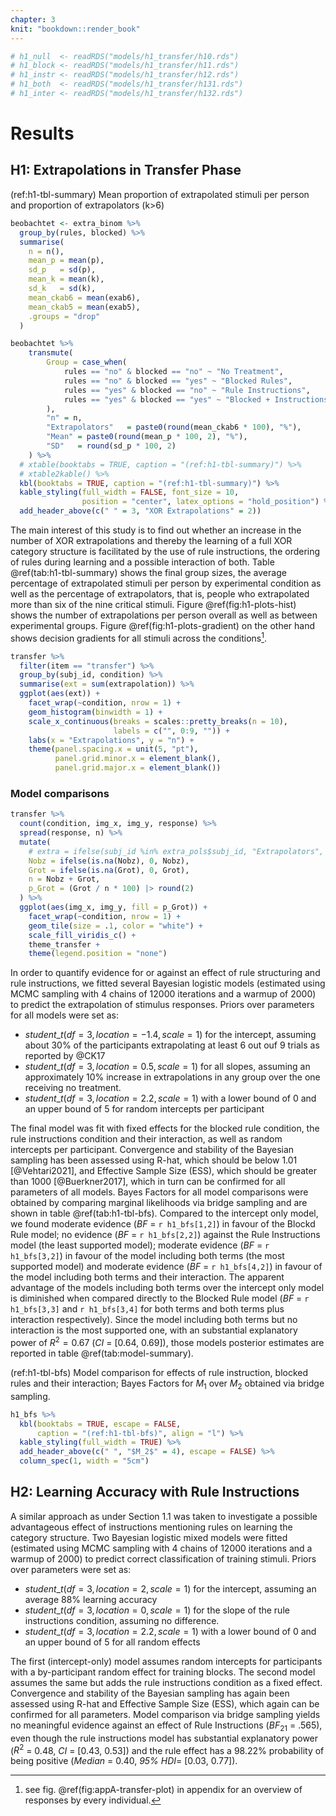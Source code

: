 ```yaml
---
chapter: 3
knit: "bookdown::render_book"
---
```


```r
# h1_null  <- readRDS("models/h1_transfer/h10.rds")
# h1_block <- readRDS("models/h1_transfer/h11.rds")
# h1_instr <- readRDS("models/h1_transfer/h12.rds")
# h1_both  <- readRDS("models/h1_transfer/h131.rds")
# h1_inter <- readRDS("models/h1_transfer/h132.rds")
```

# Results {#ch:results}

## H1: Extrapolations in Transfer Phase

(ref:h1-tbl-summary) Mean proportion of extrapolated stimuli per person and proportion of extrapolators (k>6)

```r
beobachtet <- extra_binom %>% 
  group_by(rules, blocked) %>% 
  summarise(
    n = n(),
    mean_p = mean(p),
    sd_p   = sd(p),
    mean_k = mean(k),
    sd_k   = sd(k),
    mean_ckab6 = mean(exab6),
    mean_ckab5 = mean(exab5),
    .groups = "drop"
  )

beobachtet %>% 
    transmute(
        Group = case_when(
            rules == "no" & blocked == "no" ~ "No Treatment",
            rules == "no" & blocked == "yes" ~ "Blocked Rules",
            rules == "yes" & blocked == "no" ~ "Rule Instructions",
            rules == "yes" & blocked == "yes" ~ "Blocked + Instructions",
        ),
        "n" = n,
        "Extrapolators"   = paste0(round(mean_ckab6 * 100), "%"),
        "Mean" = paste0(round(mean_p * 100, 2), "%"),
        "SD"   = round(sd_p * 100, 2)
    ) %>% 
  # xtable(booktabs = TRUE, caption = "(ref:h1-tbl-summary)") %>%
  # xtable2kable() %>%
  kbl(booktabs = TRUE, caption = "(ref:h1-tbl-summary)") %>%
  kable_styling(full_width = FALSE, font_size = 10, 
                position = "center", latex_options = "hold_position") %>% # "float_right") %>% 
  add_header_above(c(" " = 3, "XOR Extrapolations" = 2))
```

The main interest of this study is to find out whether an increase in the number of XOR extrapolations and thereby the learning of a full XOR category structure is facilitated by the use of rule instructions, the ordering of rules during learning and a possible interaction of both. Table \@ref(tab:h1-tbl-summary) shows the final group sizes, the average percentage of extrapolated stimuli per person by experimental condition as well as the percentage of extrapolators, that is, people who extrapolated more than six of the nine critical stimuli. Figure \@ref(fig:h1-plots-hist) shows the number of extrapolations per person overall as well as between experimental groups. Figure \@ref(fig:h1-plots-gradient) on the other hand shows decision gradients for all stimuli across the conditions^[see fig. \@ref(fig:appA-transfer-plot) in appendix for an overview of responses by every individual.].

```r
transfer %>% 
  filter(item == "transfer") %>% 
  group_by(subj_id, condition) %>% 
  summarise(ext = sum(extrapolation)) %>% 
  ggplot(aes(ext)) +
    facet_wrap(~condition, nrow = 1) +
    geom_histogram(binwidth = 1) +
    scale_x_continuous(breaks = scales::pretty_breaks(n = 10), 
                       labels = c("", 0:9, "")) +
    labs(x = "Extrapolations", y = "n") +
    theme(panel.spacing.x = unit(5, "pt"),
          panel.grid.minor.x = element_blank(),
          panel.grid.major.x = element_blank())
```

### Model comparisons

```r
transfer %>% 
  count(condition, img_x, img_y, response) %>% 
  spread(response, n) %>% 
  mutate(
    # extra = ifelse(subj_id %in% extra_pols$subj_id, "Extrapolators", "Proximators"),
    Nobz = ifelse(is.na(Nobz), 0, Nobz),
    Grot = ifelse(is.na(Grot), 0, Grot),
    n = Nobz + Grot,
    p_Grot = (Grot / n * 100) |> round(2)
  ) %>% 
  ggplot(aes(img_x, img_y, fill = p_Grot)) +
    facet_wrap(~condition, nrow = 1) +
    geom_tile(size = .1, color = "white") +
    scale_fill_viridis_c() +
    theme_transfer +
    theme(legend.position = "none")
```

In order to quantify evidence for or against an effect of rule structuring and rule instructions, we fitted several Bayesian logistic models (estimated using MCMC sampling with 4 chains of 12000 iterations and a warmup of 2000) to predict the extrapolation of stimulus responses. Priors over parameters for all models were set as:

- $student\_t(df = 3, location = -1.4, scale = 1)$ for the intercept, assuming about 30% of the participants extrapolating at least 6 out ouf 9 trials as reported by @CK17
- $student\_t(df = 3, location = 0.5, scale = 1)$ for all slopes, assuming an approximately 10% increase in extrapolations in any group over the one receiving no treatment.
- $student\_t(df = 3, location = 2.2, scale = 1)$ with a lower bound of 0 and an upper bound of 5 for random intercepts per participant

The final model was fit with fixed effects for the blocked rule condition, the rule instructions condition and their interaction, as well as random intercepts per participant. Convergence and stability of the Bayesian sampling has been assessed using R-hat, which should be below 1.01 [@Vehtari2021], and Effective Sample Size (ESS), which should be greater than 1000 [@Buerkner2017], which in turn can be confirmed for all parameters of all models. Bayes Factors for all model comparisons were obtained by comparing marginal likelihoods via bridge sampling and are shown in table \@ref(tab:h1-tbl-bfs).
Compared to the intercept only model, we found moderate evidence (_BF_ = `r h1_bfs[1,2]`) in favour of the Blockd Rule model; no evidence (_BF_ = `r h1_bfs[2,2]`) against the Rule Instructions model (the least supported model); moderate evidence (_BF_ = `r h1_bfs[3,2]`) in favour of the model including both terms (the most supported model) and moderate evidence (_BF_ = `r h1_bfs[4,2]`) in favour of the model including both terms and their interaction. The apparent advantage of the models including both terms over the intercept only model is diminished when compared directly to the Blocked Rule model (_BF_ = `r h1_bfs[3,3]` and `r h1_bfs[3,4]` for both terms and both terms plus interaction respectively). Since the model including both terms but no interaction is the most supported one, with an substantial explanatory power of $R^2 = 0.67$ (_CI_ = [0.64, 0.69]), those models posterior estimates are reported in table \@ref(tab:model-summary). 

(ref:h1-tbl-bfs) Model comparison for effects of rule instruction, blocked rules and their interaction; Bayes Factors for $M_1$ over $M_2$ obtained via bridge sampling.

```r
h1_bfs %>% 
  kbl(booktabs = TRUE, escape = FALSE, 
      caption = "(ref:h1-tbl-bfs)", align = "l") %>% 
  kable_styling(full_width = TRUE) %>% 
  add_header_above(c(" ", "$M_2$" = 4), escape = FALSE) %>% 
  column_spec(1, width = "5cm")
```



## H2: Learning Accuracy with Rule Instructions

A similar approach as under Section 1.1 was taken to investigate a possible advantageous effect of instructions mentioning rules on learning the category structure. Two Bayesian 
logistic mixed models were fitted (estimated using MCMC sampling with 4 chains of 12000 iterations and a warmup of 2000) to predict correct classification of training stimuli. Priors over parameters were set as:

- $student\_t(df = 3, location = 2, scale = 1)$ for the intercept, assuming an average 88% learning accuracy
- $student\_t(df = 3, location = 0, scale = 1)$ for the slope of the rule instructions condition, assuming no difference.
- $student\_t(df = 3, location = 2.2, scale = 1)$ with a lower bound of 0 and an upper bound of 5 for all random effects

The first (intercept-only) model assumes random intercepts for participants with a by-participant random effect for training blocks. The second model assumes the same but adds the rule instructions condition as a fixed effect. Convergence and stability of the Bayesian sampling has again been assessed using R-hat and Effective Sample Size (ESS), which again can be confirmed for all parameters. Model comparison via bridge sampling yields no meaningful evidence against an effect of Rule Instructions ($BF_{21}$ = .565), even though the rule instructions model has substantial explanatory power ($R^2$ = 0.48, _CI_ = [0.43, 0.53]) and the rule effect has a 98.22% probability of being positive (_Median_ = 0.40, _95% HDI_= [0.03, 0.77]). 
